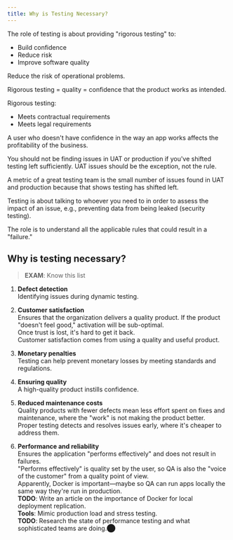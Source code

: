 ```yaml
---
title: Why is Testing Necessary?
---
```



The role of testing is about providing "rigorous testing" to:

* Build confidence
* Reduce risk
* Improve software quality

Reduce the risk of operational problems.

Rigorous testing = quality = confidence that the product works as intended.

Rigorous testing:
  * Meets contractual requirements
  * Meets legal requirements

A user who doesn't have confidence in the way an app works affects the profitability of the business.

You should not be finding issues in UAT or production if you've shifted testing left sufficiently. UAT issues should be the exception, not the rule.

A metric of a great testing team is the small number of issues found in UAT and production because that shows testing has shifted left.

Testing is about talking to whoever you need to in order to assess the impact of an issue, e.g., preventing data from being leaked (security testing).

The role is to understand all the applicable rules that could result in a "failure."

## Why is testing necessary?

> **EXAM**: Know this list

1. **Defect detection**  
   Identifying issues during dynamic testing.

2. **Customer satisfaction**  
   Ensures that the organization delivers a quality product. If the product "doesn't feel good," activation will be sub-optimal.  
   Once trust is lost, it's hard to get it back.  
   Customer satisfaction comes from using a quality and useful product.

3. **Monetary penalties**  
   Testing can help prevent monetary losses by meeting standards and regulations.

4. **Ensuring quality**  
   A high-quality product instills confidence.

5. **Reduced maintenance costs**  
   Quality products with fewer defects mean less effort spent on fixes and maintenance, where the "work" is not making the product better.  
   Proper testing detects and resolves issues early, where it's cheaper to address them.

6. **Performance and reliability**  
   Ensures the application "performs effectively" and does not result in failures.  
   "Performs effectively" is quality set by the user, so QA is also the "voice of the customer" from a quality point of view.  
   Apparently, Docker is important—maybe so QA can run apps locally the same way they're run in production.  
   **TODO**: Write an article on the importance of Docker for local deployment replication.  
   **Tools**: Mimic production load and stress testing.  
   **TODO**: Research the state of performance testing and what sophisticated teams are doing.​⬤